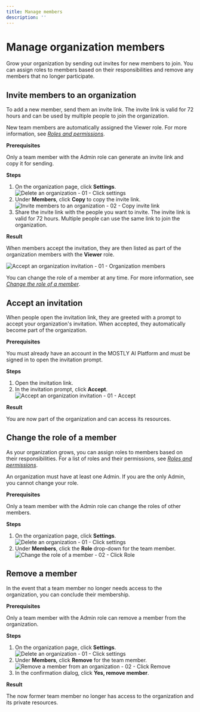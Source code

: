 ```yaml
---
title: Manage members
description: ''
---
```



# Manage organization members

Grow your organization by sending out invites for new members to join. You can assign roles to members based on their responsibilities and remove any members that no longer participate.

## Invite members to an organization

To add a new member, send them an invite link. The invite link is valid for 72 hours and can be used by multiple people to join the organization.

New team members are automatically assigned the Viewer role. For more information, see [_Roles and permissions_](/organizations/roles-and-permissions).

**Prerequisites**

Only a team member with the Admin role can generate an invite link and copy it for sending.

**Steps**

1. On the organization page, click **Settings**.
   <Image src="/docimages/organizations/delete-01-click-settings.webp" alt="Delete an organization - 01 - Click settings" width={700} height={300} />
2. Under **Members**, click **Copy** to copy the invite link.
   <Image src="/docimages/organizations/invite-02-under-members-click-copy.webp" alt="Invite members to an organization - 02 - Copy invite link" width={700} height={300} />
3. Share the invite link with the people you want to invite.
   <Callout>The invite link is valid for 72 hours. Multiple people can use the same link to join the organization.</Callout>

**Result**

When members accept the invitation, they are then listed as part of the organization members with the **Viewer** role.

<Image src="/docimages/organizations/accept-01-organization-members.webp" alt="Accept an organization invitation - 01 - Organization members" width={700} height={300} />

You can change the role of a member at any time. For more information, see [_Change the role of a member_](#change-the-role-of-a-member).

## Accept an invitation

When people open the invitation link, they are greeted with a prompt to accept your organization's invitation. When accepted, they automatically become part of the organization.

**Prerequisites**

You must already have an account in the MOSTLY AI Platform and must be signed in to open the invitation prompt.

**Steps**

1. Open the invitation link.
2. In the invitation prompt, click **Accept**.
   <Image src="/docimages/organizations/accept-01-click-accept.webp" alt="Accept an organization invitation - 01 - Accept" width={700} height={300} />

**Result**

You are now part of the organization and can access its resources.

## Change the role of a member

As your organization grows, you can assign roles to members based on their responsibilities. For a list of roles and their permissions, see [_Roles and permissions_](/organizations/roles-and-permissions).

<Callout>An organization must have at least one Admin. If you are the only Admin, you cannot change your role.</Callout>

**Prerequisites**

Only a team member with the Admin role can change the roles of other members.

**Steps**

1. On the organization page, click **Settings**.
   <Image src="/docimages/organizations/delete-01-click-settings.webp" alt="Delete an organization - 01 - Click settings" width={700} height={300} />
2. Under **Members**, click the **Role** drop-down for the team member.
   <Image src="/docimages/organizations/change-member-role-02-select-role.webp" alt="Change the role of a member - 02 - Click Role" width={700} height={300} />

## Remove a member

In the event that a team member no longer needs access to the organization, you can conclude their membership.

**Prerequisites**

Only a team member with the Admin role can remove a member from the organization.

**Steps**

1. On the organization page, click **Settings**.
   <Image src="/docimages/organizations/delete-01-click-settings.webp" alt="Delete an organization - 01 - Click settings" width={700} height={300} />
2. Under **Members**, click **Remove** for the team member.
   <Image src="/docimages/organizations/remove-member-02-click-remove.webp" alt="Remove a member from an organization - 02 - Click Remove" width={700} height={300} />
3. In the confirmation dialog, click **Yes, remove member**.

**Result**

The now former team member no longer has access to the organization and its private resources.
